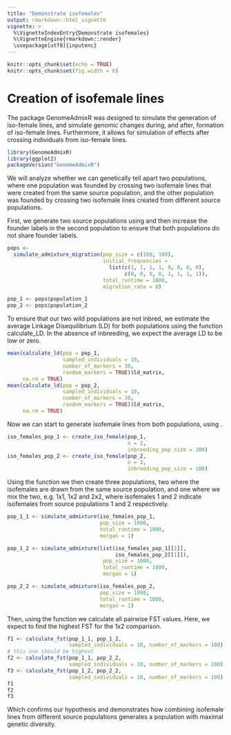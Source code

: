 ```yaml
---
title: "Demonstrate isofemales"
output: rmarkdown::html_vignette
vignette: >
  %\VignetteIndexEntry{Demonstrate isofemales}
  %\VignetteEngine{rmarkdown::render}
  \usepackage[utf8]{inputenc}
---
```

  
```r
knitr::opts_chunk$set(echo = TRUE)
knitr::opts_chunk$set(fig.width = 6)
```

# Creation of isofemale lines
The package GenomeAdmixR was designed to simulate the generation of iso-female 
lines, and simulate genomic changes during, and after, formation of iso-female 
lines. Furthermore, it allows for simulation of effects after crossing 
individuals from iso-female lines.

```r
library(GenomeAdmixR)
library(ggplot2)
packageVersion("GenomeAdmixR")
```
We will analyze whether we can genetically tell apart two populations, where one 
population was founded by crossing two isofemale lines that were created from 
the same source population, and the other population was founded by crossing 
two isofemale lines created from different source populations. 

First, we generate two source populations using \code{simulate_admixture} and 
then increase the founder labels in the second population to ensure that both 
populations do not share founder labels.

```r
pops <-
  simulate_admixture_migration(pop_size = c(100, 100),
                               initial_frequencies =
                                 list(c(1, 1, 1, 1, 0, 0, 0, 0),
                                      c(0, 0, 0, 0, 1, 1, 1, 1)),
                               total_runtime = 1000,
                               migration_rate = 0)

pop_1 <- pops$population_1
pop_2 <- pops$population_2
```

To ensure that our two wild populations are not inbred, we estimate the average 
Linkage Disequilibrium (LD) for both populations using the function 
calculate_LD. In the absence of inbreeding, we expect the average LD to be low 
or zero.

```r
mean(calculate_ld(pop = pop_1,
                  sampled_individuals = 10,
                  number_of_markers = 30,
                  random_markers = TRUE)$ld_matrix,
     na.rm = TRUE)
mean(calculate_ld(pop = pop_2,
                  sampled_individuals = 10,
                  number_of_markers = 30,
                  random_markers = TRUE)$ld_matrix,
     na.rm = TRUE)
```
Now we can start to generate isofemale lines from both populations, using \code{create_iso_female}.
```r
iso_females_pop_1 <- create_iso_female(pop_1,
                                       n = 2,
                                       inbreeding_pop_size = 100)
iso_females_pop_2 <- create_iso_female(pop_2,
                                       n = 2,
                                       inbreeding_pop_size = 100)
```
Using the function \code{create_population_from_individuals} we then create
three populations, two where the isofemales are drawn from the same source 
population, and one where we mix the two, e.g. 1x1, 1x2 and 2x2, where 
isofemales 1 and 2 indicate isofemales from source populations 1 and 2 
respectively. 
```r
pop_1_1 <- simulate_admixture(iso_females_pop_1,
                              pop_size = 1000,
                              total_runtime = 1000,
                              morgan = 1)

pop_1_2 <- simulate_admixture(list(iso_females_pop_1[[1]],
                                   iso_females_pop_2[[1]]),
                               pop_size = 1000,
                               total_runtime = 1000,
                               morgan = 1)

pop_2_2 <- simulate_admixture(iso_females_pop_2,
                              pop_size = 1000,
                              total_runtime = 1000,
                              morgan = 1)
```
Then, using the function \code{calculate_fst} we calculate all pairwise FST 
values. Here, we expect to find the highest FST for the 1x2 comparison. 
```r
f1 <- calculate_fst(pop_1_1, pop_1_2,
                    sampled_individuals = 10, number_of_markers = 100)
# this one should be highest
f2 <- calculate_fst(pop_1_1, pop_2_2,
                    sampled_individuals = 10, number_of_markers = 100)
f3 <- calculate_fst(pop_1_2, pop_2_2,
                    sampled_individuals = 10, number_of_markers = 100)
f1
f2
f3
```
Which confirms our hypothesis and demonstrates how combining isofemale lines 
from different source populations generates a population with maximal genetic 
diversity. 
